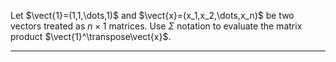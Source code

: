 Let $\vect{1}=(1,1,\dots,1)$ and $\vect{x}=(x_1,x_2,\dots,x_n)$ be two vectors treated as $n\times 1$ matrices. Use $\Sigma$ notation to evaluate the matrix product $\vect{1}^\transpose\vect{x}$.

----------------